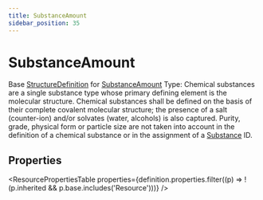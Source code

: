 ```yaml
---
title: SubstanceAmount
sidebar_position: 35
---
```


# SubstanceAmount

Base <a href="/docs/api/fhir/resources/structuredefinition">StructureDefinition</a> for <a href="/docs/api/fhir/datatypes/substanceamount">SubstanceAmount</a> Type: Chemical substances are a single substance type whose primary defining element is the molecular structure. Chemical substances shall be defined on the basis of their complete covalent molecular structure; the presence of a salt (counter-ion) and/or solvates (water, alcohols) is also captured. Purity, grade, physical form or particle size are not taken into account in the definition of a chemical substance or in the assignment of a <a href="/docs/api/fhir/resources/substance">Substance</a> ID.



## Properties

<ResourcePropertiesTable properties={definition.properties.filter((p) => !(p.inherited && p.base.includes('Resource')))} />



